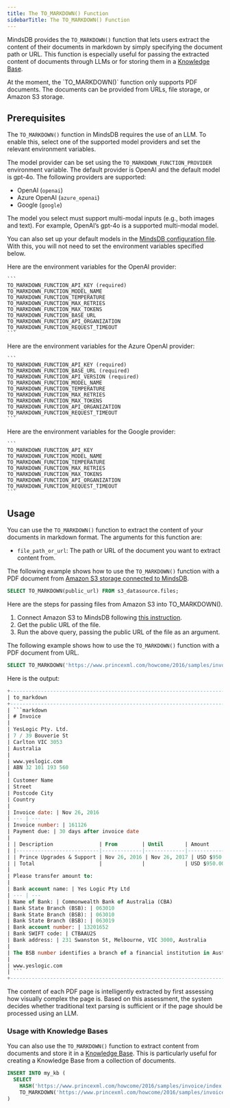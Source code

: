 ```yaml
---
title: The TO_MARKDOWN() Function
sidebarTitle: The TO_MARKDOWN() Function
---
```


MindsDB provides the `TO_MARKDOWN()` function that lets users extract the content of their documents in markdown by simply specifying the document path or URL. This function is especially useful for passing the extracted content of documents through LLMs or for storing them in a [Knowledge Base](/mindsdb_sql/agents/knowledge-bases).

<Info>
At the moment, the `TO_MARKDOWN()` function only supports PDF documents. The documents can be provided from URLs, file storage, or Amazon S3 storage.
</Info>

## Prerequisites

The `TO_MARKDOWN()` function in MindsDB requires the use of an LLM. To enable this, select one of the supported model providers and set the relevant environment variables.

The model provider can be set using the `TO_MARKDOWN_FUNCTION_PROVIDER` environment variable. The default provider is OpenAI and the default model is gpt-4o. The following providers are supported:
- OpenAI (`openai`)
- Azure OpenAI (`azure_openai`)
- Google (`google`)

<Info>
The model you select must support multi-modal inputs (e.g., both images and text). For example, OpenAI’s gpt-4o is a supported multi-modal model.

You can also set up your default models in the [MindsDB configuration file](/setup/custom-config). With this, you will not need to set the environment variables specified below.
</Info>

<AccordionGroup>
  <Accordion title="OpenAI">
    Here are the environment variables for the OpenAI provider:

    ```
    TO_MARKDOWN_FUNCTION_API_KEY (required)
    TO_MARKDOWN_FUNCTION_MODEL_NAME
    TO_MARKDOWN_FUNCTION_TEMPERATURE
    TO_MARKDOWN_FUNCTION_MAX_RETRIES
    TO_MARKDOWN_FUNCTION_MAX_TOKENS
    TO_MARKDOWN_FUNCTION_BASE_URL
    TO_MARKDOWN_FUNCTION_API_ORGANIZATION
    TO_MARKDOWN_FUNCTION_REQUEST_TIMEOUT
    ```

  </Accordion>

  <Accordion title="Azure OpenAI">
    Here are the environment variables for the Azure OpenAI provider:

    ```
    TO_MARKDOWN_FUNCTION_API_KEY (required)
    TO_MARKDOWN_FUNCTION_BASE_URL (required)
    TO_MARKDOWN_FUNCTION_API_VERSION (required)
    TO_MARKDOWN_FUNCTION_MODEL_NAME
    TO_MARKDOWN_FUNCTION_TEMPERATURE
    TO_MARKDOWN_FUNCTION_MAX_RETRIES
    TO_MARKDOWN_FUNCTION_MAX_TOKENS
    TO_MARKDOWN_FUNCTION_API_ORGANIZATION
    TO_MARKDOWN_FUNCTION_REQUEST_TIMEOUT
    ```
  </Accordion>

  <Accordion title="Google">
    Here are the environment variables for the Google provider:

    ```
    TO_MARKDOWN_FUNCTION_API_KEY
    TO_MARKDOWN_FUNCTION_MODEL_NAME
    TO_MARKDOWN_FUNCTION_TEMPERATURE
    TO_MARKDOWN_FUNCTION_MAX_RETRIES
    TO_MARKDOWN_FUNCTION_MAX_TOKENS
    TO_MARKDOWN_FUNCTION_API_ORGANIZATION
    TO_MARKDOWN_FUNCTION_REQUEST_TIMEOUT
    ```
  </Accordion>
</AccordionGroup>

## Usage

You can use the `TO_MARKDOWN()` function to extract the content of your documents in markdown format. The arguments for this function are:

- `file_path_or_url`: The path or URL of the document you want to extract content from.

<AccordionGroup>
  <Accordion title="From Amazon S3">

  The following example shows how to use the `TO_MARKDOWN()` function with a PDF document from [Amazon S3 storage connected to MindsDB](/integrations/data-integrations/amazon-s3).

  ```sql
  SELECT TO_MARKDOWN(public_url) FROM s3_datasource.files;
  ```

  Here are the steps for passing files from Amazon S3 into TO_MARKDOWN().

  1. Connect Amazon S3 to MindsDB following [this instruction](/integrations/data-integrations/amazon-s3).
  2. Get the public URL of the file.
  3. Run the above query, passing the public URL of the file as an argument.

  </Accordion>

  <Accordion title="From URL">

  The following example shows how to use the `TO_MARKDOWN()` function with a PDF document from URL.

  ```sql
  SELECT TO_MARKDOWN('https://www.princexml.com/howcome/2016/samples/invoice/index.pdf');
  ```

  Here is the output:

  ```sql
  +----------------------------------------------------------------------------------------------------------------------------------------------------------------------------------------------------------------------------------------------+
  | to_markdown                                                                                                                                                                                                                                  |
  +----------------------------------------------------------------------------------------------------------------------------------------------------------------------------------------------------------------------------------------------+
  | ```markdown                                                                                                                                                                                                                                  |
  | # Invoice                                                                                                                                                                                                                                    |
  |                                                                                                                                                                                                                                              |
  | YesLogic Pty. Ltd.                                                                                                                                                                                                                           |
  | 7 / 39 Bouverie St                                                                                                                                                                                                                           |
  | Carlton VIC 3053                                                                                                                                                                                                                             |
  | Australia                                                                                                                                                                                                                                    |
  |                                                                                                                                                                                                                                              |
  | www.yeslogic.com                                                                                                                                                                                                                             |
  | ABN 32 101 193 560                                                                                                                                                                                                                           |
  |                                                                                                                                                                                                                                              |
  | Customer Name                                                                                                                                                                                                                                |
  | Street                                                                                                                                                                                                                                       |
  | Postcode City                                                                                                                                                                                                                                |
  | Country                                                                                                                                                                                                                                      |
  |                                                                                                                                                                                                                                              |
  | Invoice date: | Nov 26, 2016                                                                                                                                                                                                                 |
  | --- | ---                                                                                                                                                                                                                                    |
  | Invoice number: | 161126                                                                                                                                                                                                                     |
  | Payment due: | 30 days after invoice date                                                                                                                                                                                                    |
  |                                                                                                                                                                                                                                              |
  | | Description               | From        | Until       | Amount     |                                                                                                                                                                       |
  | |---------------------------|-------------|-------------|------------|                                                                                                                                                                       |
  | | Prince Upgrades & Support | Nov 26, 2016 | Nov 26, 2017 | USD $950.00 |                                                                                                                                                                    |
  | | Total                     |             |             | USD $950.00 |                                                                                                                                                                      |
  |                                                                                                                                                                                                                                              |
  | Please transfer amount to:                                                                                                                                                                                                                   |
  |                                                                                                                                                                                                                                              |
  | Bank account name: | Yes Logic Pty Ltd                                                                                                                                                                                                       |
  | --- | ---                                                                                                                                                                                                                                    |
  | Name of Bank: | Commonwealth Bank of Australia (CBA)                                                                                                                                                                                         |
  | Bank State Branch (BSB): | 063010                                                                                                                                                                                                            |
  | Bank State Branch (BSB): | 063010                                                                                                                                                                                                            |
  | Bank State Branch (BSB): | 063019                                                                                                                                                                                                            |
  | Bank account number: | 13201652                                                                                                                                                                                                              |
  | Bank SWIFT code: | CTBAAU2S                                                                                                                                                                                                                  |
  | Bank address: | 231 Swanston St, Melbourne, VIC 3000, Australia                                                                                                                                                                              |
  |                                                                                                                                                                                                                                              |
  | The BSB number identifies a branch of a financial institution in Australia. When transferring money to Australia, the BSB number is used together with the bank account number and the SWIFT code. Australian banks do not use IBAN numbers. |
  |                                                                                                                                                                                                                                              |
  | www.yeslogic.com                                                                                                                                                                                                                             |
  | ```                                                                                                                                                                                                                                          |
  +----------------------------------------------------------------------------------------------------------------------------------------------------------------------------------------------------------------------------------------------+
  ```

  </Accordion>
</AccordionGroup>

The content of each PDF page is intelligently extracted by first assessing how visually complex the page is. Based on this assessment, the system decides whether traditional text parsing is sufficient or if the page should be processed using an LLM.

### Usage with Knowledge Bases

You can also use the `TO_MARKDOWN()` function to extract content from documents and store it in a [Knowledge Base](/mindsdb_sql/agents/knowledge-bases). This is particularly useful for creating a Knowledge Base from a collection of documents.

```sql
INSERT INTO my_kb (
  SELECT
    HASH('https://www.princexml.com/howcome/2016/samples/invoice/index.pdf') as id,
    TO_MARKDOWN('https://www.princexml.com/howcome/2016/samples/invoice/index.pdf') as content
)
